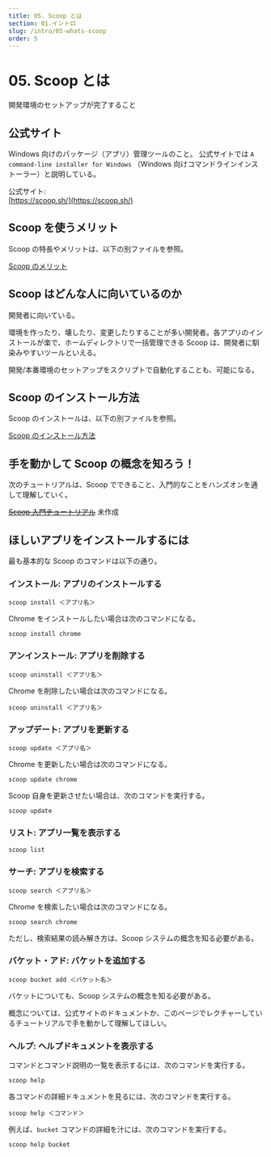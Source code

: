 ```yaml
---
title: 05. Scoop とは 
section: 01.イントロ
slug: /intro/05-whats-scoop
order: 5
---
```


# 05. Scoop とは 

<p class="goal">
  開発環境のセットアップが完了すること
</p>

## 公式サイト

Windows 向けのパッケージ（アプリ）管理ツールのこと。
公式サイトでは `A command-line installer for Windows` （Windows 向けコマンドラインインストーラー）と説明している。

公式サイト:  
[https://scoop.sh/](https://scoop.sh/)

## Scoop を使うメリット

Scoop の特長やメリットは、以下の別ファイルを参照。

[Scoop のメリット](./05-merit-of-scoop)

## Scoop はどんな人に向いているのか

開発者に向いている。

環境を作ったり、壊したり、変更したりすることが多い開発者。各アプリのインストールが楽で、ホームディレクトリで一括管理できる Scoop は、開発者に馴染みやすいツールといえる。

開発/本番環境のセットアップをスクリプトで自動化することも、可能になる。

## Scoop のインストール方法

Scoop のインストールは、以下の別ファイルを参照。

[Scoop のインストール方法](./07-how-to-install-scoop)

## 手を動かして Scoop の概念を知ろう！

次のチュートリアルは、Scoop でできること、入門的なことをハンズオンを通して理解していく。

~~[Scoop 入門チュートリアル](./03.scoop_beginners_tutotial.md)~~ 未作成

## ほしいアプリをインストールするには

最も基本的な Scoop のコマンドは以下の通り。

### インストール: アプリのインストールする

```console
scoop install ＜アプリ名＞
```

Chrome をインストールしたい場合は次のコマンドになる。

```
scoop install chrome
```

### アンインストール: アプリを削除する

```console
scoop uninstall ＜アプリ名＞
```

Chrome を削除したい場合は次のコマンドになる。

```
scoop uninstall ＜アプリ名＞
```

### アップデート: アプリを更新する

```console
scoop update ＜アプリ名＞
```

Chrome を更新したい場合は次のコマンドになる。

```
scoop update chrome
```

Scoop 自身を更新させたい場合は、次のコマンドを実行する。

```console
scoop update
```

### リスト: アプリ一覧を表示する

```console
scoop list
```

### サーチ: アプリを検索する

```console
scoop search ＜アプリ名＞
```

Chrome を検索したい場合は次のコマンドになる。

```
scoop search chrome
```

ただし、検索結果の読み解き方は、Scoop システムの概念を知る必要がある。

### バケット・アド: バケットを追加する

```console
scoop bucket add ＜バケット名＞
```

バケットについても、Scoop システムの概念を知る必要がある。

概念については、公式サイトのドキュメントか、このページでレクチャーしているチュートリアルで手を動かして理解してほしい。

### ヘルプ: ヘルプドキュメントを表示する

コマンドとコマンド説明の一覧を表示するには、次のコマンドを実行する。

```console
scoop help
```

各コマンドの詳細ドキュメントを見るには、次のコマンドを実行する。

```console
scoop help ＜コマンド＞
```

例えば、`bucket` コマンドの詳細を汁には、次のコマンドを実行する。

```
scoop help bucket
```
